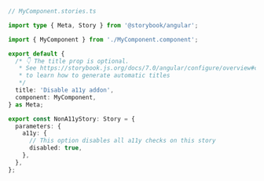 ```ts
// MyComponent.stories.ts

import type { Meta, Story } from '@storybook/angular';

import { MyComponent } from './MyComponent.component';

export default {
  /* 👇 The title prop is optional.
   * See https://storybook.js.org/docs/7.0/angular/configure/overview#configure-story-loading
   * to learn how to generate automatic titles
   */
  title: 'Disable a11y addon',
  component: MyComponent,
} as Meta;

export const NonA11yStory: Story = {
  parameters: {
    a11y: {
      // This option disables all a11y checks on this story
      disabled: true,
    },
  },
};
```